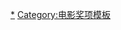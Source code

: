 {{Navbox 
|name = 國家評論協會獎
|title=[[國家評論協會|國家評論協會獎]]
|listclass = hlist
|state = {{{state|autocollapse}}}
| group1 = 國家評論協會獎項
| list1 =
* {{le|國家評論協會獎最佳男主角|National Board of Review Award for Best Actor|最佳男主角}}
* {{le|國家評論協會獎最佳女主角|National Board of Review Award for Best Actress|最佳女主角}}
* {{le|國家評論協會獎最佳動畫片|National Board of Review Award for Best Animated Film|最佳動畫劇情片}}
* {{le|國家評論協會獎最佳整體演出|National Board of Review Award for Best Cast|最佳整體演出}}
* {{le|國家評論協會獎最佳導演|National Board of Review Award for Best Director|最佳導演}}
* {{le|國家評論協會獎最佳首次執導|National Board of Review Award for Best Directorial Debut|最佳首次執導}}
* {{le|國家評論協會獎最佳紀錄片|National Board of Review Award for Best Documentary Film|最佳紀錄片}}
** 五大紀錄片
* [[國家評論協會獎最佳影片|最佳電影]]
** {{le|國家評論協會獎：十大電影|National Board of Review: Top Ten Films|年度十大電影}}
** {{le|國家評論協會獎：十大獨立電影|National Board of Review: Top Ten Independent Films|年度十大獨立電影}}
* [[國家評論協會獎最佳外語片|最佳外語片]]
** {{le|國家評論協會獎：五大外語片|National Board of Review: Top Five Foreign Language Films|五大外語片}}
* {{le|國家評論協會獎最佳男配角|National Board of Review Award for Best Supporting Actor|最佳男配角}}
* {{le|國家評論協會獎最佳女配角|National Board of Review Award for Best Supporting Actress|最佳女配角}}
* {{le|國家評論協會獎最佳改編劇本|National Board of Review Award for Best Adapted Screenplay|最佳改編劇本}}
* {{le|國家評論協會獎最佳原創劇本|National Board of Review Award for Best Original Screenplay|最佳原創劇本}}
* {{le|國家評論協會獎突破表現|National Board of Review Award for Breakthrough Performance|突破表現}}
* {{le|國家評論協會獎言論自由獎|NBR Freedom of Expression|言論自由獎}}
* 偶像獎
* 聚光燈獎

| group2 = 歷年國家評論協會獎
| list2 =
* [[第1屆國家評論協會獎|1929]]
* [[第2屆國家評論協會獎|1930]]
* [[第3屆國家評論協會獎|1931]]
* [[第4屆國家評論協會獎|1932]]
* [[第5屆國家評論協會獎|1933]]
* [[第6屆國家評論協會獎|1934]]
* [[第7屆國家評論協會獎|1935]]
* [[第8屆國家評論協會獎|1936]]
* [[第9屆國家評論協會獎|1937]]
* [[第10屆國家評論協會獎|1938]]
* [[第11屆國家評論協會獎|1939]]
* [[第12屆國家評論協會獎|1940]]
* [[第13屆國家評論協會獎|1941]]
* [[第14屆國家評論協會獎|1942]]
* [[第15屆國家評論協會獎|1943]]
* [[第16屆國家評論協會獎|1944]]
* [[第17屆國家評論協會獎|1945]]
* [[第18屆國家評論協會獎|1946]]
* [[第19屆國家評論協會獎|1947]]
* [[第20屆國家評論協會獎|1948]]
* [[第21屆國家評論協會獎|1949]]
* [[第22屆國家評論協會獎|1950]]
* [[第23屆國家評論協會獎|1951]]
* [[第24屆國家評論協會獎|1952]]
* [[第25屆國家評論協會獎|1953]]
* [[第26屆國家評論協會獎|1954]]
* [[第27屆國家評論協會獎|1955]]
* [[第28屆國家評論協會獎|1956]]
* [[第29屆國家評論協會獎|1957]]
* [[第30屆國家評論協會獎|1958]]
* [[第31屆國家評論協會獎|1959]]
* [[第32屆國家評論協會獎|1960]]
* [[第33屆國家評論協會獎|1961]]
* [[第34屆國家評論協會獎|1962]]
* [[第35屆國家評論協會獎|1963]]
* [[第36屆國家評論協會獎|1964]]
* [[第37屆國家評論協會獎|1965]]
* [[第38屆國家評論協會獎|1966]]
* [[第39屆國家評論協會獎|1967]]
* [[第40屆國家評論協會獎|1968]]
* [[第41屆國家評論協會獎|1969]]
* [[第42屆國家評論協會獎|1970]]
* [[第43屆國家評論協會獎|1971]]
* [[第44屆國家評論協會獎|1972]]
* [[第45屆國家評論協會獎|1973]]
* [[第46屆國家評論協會獎|1974]]
* [[第47屆國家評論協會獎|1975]]
* [[第48屆國家評論協會獎|1976]]
* [[第49屆國家評論協會獎|1977]]
* [[第50屆國家評論協會獎|1978]]
* [[第51屆國家評論協會獎|1979]]
* [[第52屆國家評論協會獎|1980]]
* [[第53屆國家評論協會獎|1981]]
* [[第54屆國家評論協會獎|1982]]
* [[第55屆國家評論協會獎|1983]]
* [[第56屆國家評論協會獎|1984]]
* [[第57屆國家評論協會獎|1985]]
* [[第58屆國家評論協會獎|1986]]
* [[第59屆國家評論協會獎|1987]]
* [[第60屆國家評論協會獎|1988]]
* [[第61屆國家評論協會獎|1989]]
* [[第62屆國家評論協會獎|1990]]
* [[第63屆國家評論協會獎|1991]]
* [[第64屆國家評論協會獎|1992]]
* [[第65屆國家評論協會獎|1993]]
* [[第66屆國家評論協會獎|1994]]
* [[第67屆國家評論協會獎|1995]]
* [[第68屆國家評論協會獎|1996]]
* [[第69屆國家評論協會獎|1997]]
* [[第70屆國家評論協會獎|1998]]
* [[第71屆國家評論協會獎|1999]]
* [[第72屆國家評論協會獎|2000]]
* [[第73屆國家評論協會獎|2001]]
* [[第74屆國家評論協會獎|2002]]
* [[第75屆國家評論協會獎|2003]]
* [[第76屆國家評論協會獎|2004]]
* [[第77屆國家評論協會獎|2005]]
* [[第78屆國家評論協會獎|2006]]
* [[第79屆國家評論協會獎|2007]]
* [[第80屆國家評論協會獎|2008]]
* [[第81屆國家評論協會獎|2009]]
* [[第82屆國家評論協會獎|2010]]
* [[第83屆國家評論協會獎|2011]]
* [[第84屆國家評論協會獎|2012]]
* [[第85屆國家評論協會獎|2013]]
* [[第86屆國家評論協會獎|2014]]
* [[第87屆國家評論協會獎|2015]]
* [[第88屆國家評論協會獎|2016]]
* [[第89屆國家評論協會獎|2017]]
* [[第90屆國家評論協會獎|2018]]
* [[第91屆國家評論協會獎|2019]]
* [[第92屆國家評論協會獎|2020]]
* [[第93屆國家評論協會獎|2021]]

|}}<noinclude>
{{collapsible option}}

[[Category:国家评论协会奖模板|*]]
[[Category:电影奖项模板]]

</noinclude>